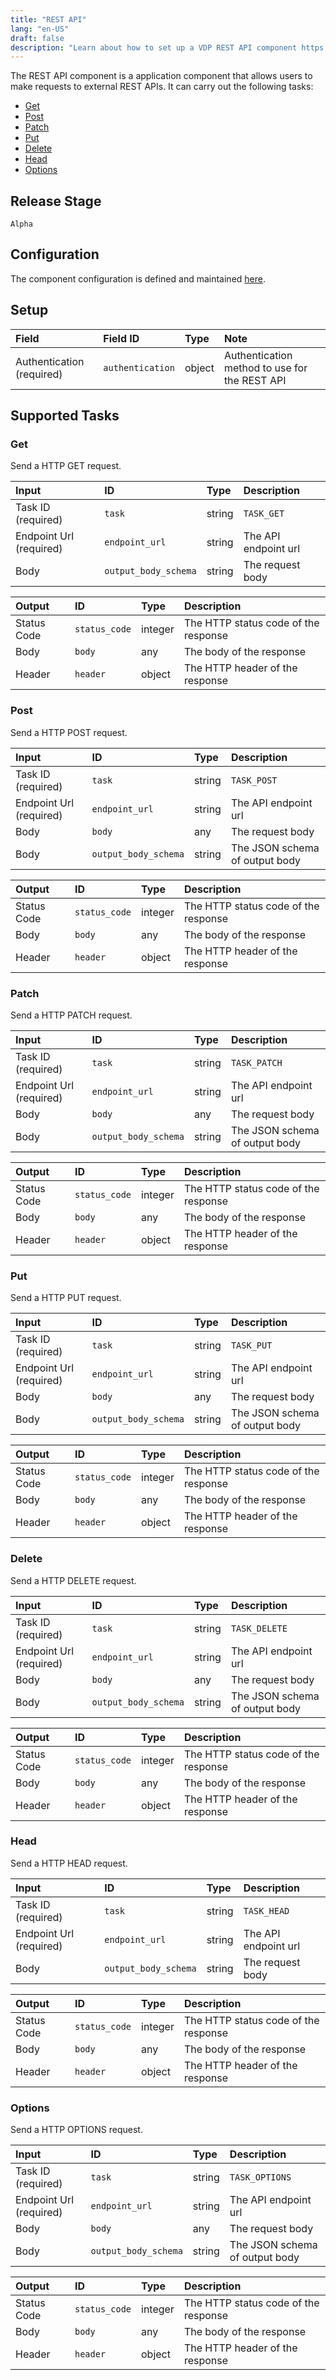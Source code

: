 ```yaml
---
title: "REST API"
lang: "en-US"
draft: false
description: "Learn about how to set up a VDP REST API component https://github.com/instill-ai/instill-core"
---
```


The REST API component is a application component that allows users to make requests to external REST APIs.
It can carry out the following tasks:

- [Get](#get)
- [Post](#post)
- [Patch](#patch)
- [Put](#put)
- [Delete](#delete)
- [Head](#head)
- [Options](#options)

## Release Stage

`Alpha`

## Configuration

The component configuration is defined and maintained [here](https://github.com/instill-ai/component/blob/main/application/restapi/v0/config/definition.json).

## Setup

| Field | Field ID | Type | Note |
| :--- | :--- | :--- | :--- |
| Authentication (required) | `authentication` | object | Authentication method to use for the REST API |

## Supported Tasks

### Get

Send a HTTP GET request.

| Input | ID | Type | Description |
| :--- | :--- | :--- | :--- |
| Task ID (required) | `task` | string | `TASK_GET` |
| Endpoint Url (required) | `endpoint_url` | string | The API endpoint url |
| Body | `output_body_schema` | string | The request body |

| Output | ID | Type | Description |
| :--- | :--- | :--- | :--- |
| Status Code | `status_code` | integer | The HTTP status code of the response |
| Body | `body` | any | The body of the response |
| Header | `header` | object | The HTTP header of the response |

### Post

Send a HTTP POST request.

| Input | ID | Type | Description |
| :--- | :--- | :--- | :--- |
| Task ID (required) | `task` | string | `TASK_POST` |
| Endpoint Url (required) | `endpoint_url` | string | The API endpoint url |
| Body | `body` | any | The request body |
| Body | `output_body_schema` | string | The JSON schema of output body |

| Output | ID | Type | Description |
| :--- | :--- | :--- | :--- |
| Status Code | `status_code` | integer | The HTTP status code of the response |
| Body | `body` | any | The body of the response |
| Header | `header` | object | The HTTP header of the response |

### Patch

Send a HTTP PATCH request.

| Input | ID | Type | Description |
| :--- | :--- | :--- | :--- |
| Task ID (required) | `task` | string | `TASK_PATCH` |
| Endpoint Url (required) | `endpoint_url` | string | The API endpoint url |
| Body | `body` | any | The request body |
| Body | `output_body_schema` | string | The JSON schema of output body |

| Output | ID | Type | Description |
| :--- | :--- | :--- | :--- |
| Status Code | `status_code` | integer | The HTTP status code of the response |
| Body | `body` | any | The body of the response |
| Header | `header` | object | The HTTP header of the response |

### Put

Send a HTTP PUT request.

| Input | ID | Type | Description |
| :--- | :--- | :--- | :--- |
| Task ID (required) | `task` | string | `TASK_PUT` |
| Endpoint Url (required) | `endpoint_url` | string | The API endpoint url |
| Body | `body` | any | The request body |
| Body | `output_body_schema` | string | The JSON schema of output body |

| Output | ID | Type | Description |
| :--- | :--- | :--- | :--- |
| Status Code | `status_code` | integer | The HTTP status code of the response |
| Body | `body` | any | The body of the response |
| Header | `header` | object | The HTTP header of the response |

### Delete

Send a HTTP DELETE request.

| Input | ID | Type | Description |
| :--- | :--- | :--- | :--- |
| Task ID (required) | `task` | string | `TASK_DELETE` |
| Endpoint Url (required) | `endpoint_url` | string | The API endpoint url |
| Body | `body` | any | The request body |
| Body | `output_body_schema` | string | The JSON schema of output body |

| Output | ID | Type | Description |
| :--- | :--- | :--- | :--- |
| Status Code | `status_code` | integer | The HTTP status code of the response |
| Body | `body` | any | The body of the response |
| Header | `header` | object | The HTTP header of the response |

### Head

Send a HTTP HEAD request.

| Input | ID | Type | Description |
| :--- | :--- | :--- | :--- |
| Task ID (required) | `task` | string | `TASK_HEAD` |
| Endpoint Url (required) | `endpoint_url` | string | The API endpoint url |
| Body | `output_body_schema` | string | The request body |

| Output | ID | Type | Description |
| :--- | :--- | :--- | :--- |
| Status Code | `status_code` | integer | The HTTP status code of the response |
| Body | `body` | any | The body of the response |
| Header | `header` | object | The HTTP header of the response |

### Options

Send a HTTP OPTIONS request.

| Input | ID | Type | Description |
| :--- | :--- | :--- | :--- |
| Task ID (required) | `task` | string | `TASK_OPTIONS` |
| Endpoint Url (required) | `endpoint_url` | string | The API endpoint url |
| Body | `body` | any | The request body |
| Body | `output_body_schema` | string | The JSON schema of output body |

| Output | ID | Type | Description |
| :--- | :--- | :--- | :--- |
| Status Code | `status_code` | integer | The HTTP status code of the response |
| Body | `body` | any | The body of the response |
| Header | `header` | object | The HTTP header of the response |

